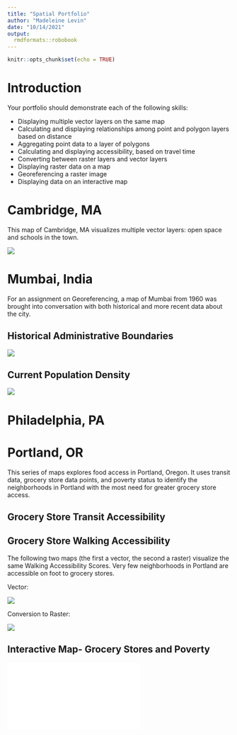 ```yaml
---
title: "Spatial Portfolio"
author: "Madeleine Levin"
date: "10/14/2021"
output: 
  rmdformats::robobook
---
```


```r
knitr::opts_chunk$set(echo = TRUE)
```

# Introduction

Your portfolio should demonstrate each of the following skills:

* Displaying multiple vector layers on the same map
* Calculating and displaying relationships among point and polygon layers based on distance
* Aggregating point data to a layer of polygons
* Calculating and displaying accessibility, based on travel time
* Converting between raster layers and vector layers
* Displaying raster data on a map
* Georeferencing a raster image
* Displaying data on an interactive map

# Cambridge, MA
This map of Cambridge, MA visualizes multiple vector layers: open space and schools in the town. 

[![](Images/CambridgeMap.png)](https://madeleinelevin.github.io/spatialportfolio/PDFs/CambridgeMap.pdf){target="_blank"}


# Mumbai, India
For an assignment on Georeferencing, a map of Mumbai from 1960 was brought into conversation with both historical and more recent data about the city.

## Historical Administrative Boundaries

[![](Images/1960_MumbaiAdminBoundaries.png)](https://madeleinelevin.github.io/spatialportfolio/PDFs/C1960_MumbaiAdminBoundaries.pdf){target="_blank"}


## Current Population Density

[![](Images/Mumbai_PopulationDensity.png)](https://madeleinelevin.github.io/spatialportfolio/PDFs/Mumbai_PopulationDensity.pdf){target="_blank"}


# Philadelphia, PA



# Portland, OR
This series of maps explores food access in Portland, Oregon. It uses transit data, grocery store data points, and poverty status to identify the neighborhoods in Portland with the most need for greater grocery store access. 

## Grocery Store Transit Accessibility

## Grocery Store Walking Accessibility 
The following two maps (the first a vector, the second a raster) visualize the same Walking Accessibility Scores. Very few neighborhoods in Portland are accessible on foot to grocery stores. 

Vector:

[![](Images/GroceryAccessibilityVector.png)](https://madeleinelevin.github.io/spatialportfolio/PDFs/Mumbai_PopulationDensity.pdf){target="_blank"}

Conversion to Raster:

[![](Images/GroceryAccessRaster.png)](https://madeleinelevin.github.io/spatialportfolio/PDFs/Mumbai_PopulationDensity.pdf){target="_blank"}


## Interactive Map- Grocery Stores and Poverty

[![](PDFs/PDXPoverty2019_Grocery.html)](https://madeleinelevin.github.io/spatialportfolio/PDFs/PDXPoverty2019_Grocery.html){target="_blank"}

